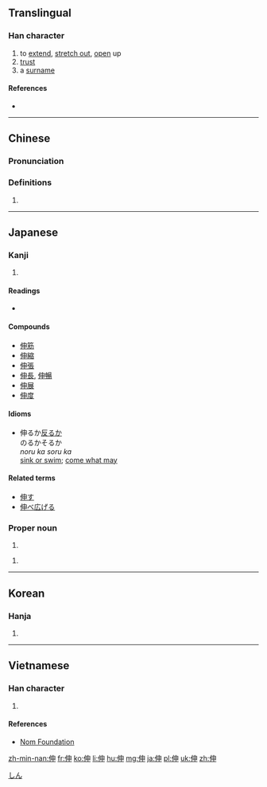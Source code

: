 ==Translingual==

===Han character===
{{Han char|rn=9|rad=人|as=05|sn=7|four=2520<sub>6</sub>|canj=人中田中 (OLWL)|ids=⿰[[亻]][[申]]}}

# to [[extend]], [[stretch out]], [[open]] up
# [[trust]]
# a [[surname]]

====References====
* {{Han ref|kx=0097.060|dkj=00481|dj=0205.120|hdz=10133.020|uh=4F38|ud=20280|bh=A6F9|bd=42745}}

----

==Chinese==
{{zh-forms}}

===Pronunciation===
{{zh-pron
|m=shēn
|c=san1
|mc=y
|oc=y
|ma=
|cat=v,pn
}}

===Definitions===
# {{rfdef|lang=zh}}

----

==Japanese==

===Kanji===
{{ja-kanji|grade=c|rs=人05}}

# {{defn|lang=ja|sort=人05}}

====Readings====
* {{ja-readings|on=[[しん]] ([[shin]])|kun=[[のびる]] ([[伸びる]], [[nobiru]]), [[のばす]] ([[伸ばす]], [[nobasu]])}}

====Compounds====
* [[伸筋]]
* [[伸縮]]
* [[伸張]]
* [[伸長]], [[伸暢]]
* [[伸展]]
* [[伸度]]

====Idioms====
* 伸るか[[反る]]か<br>のるかそるか<br>''noru ka soru ka''<br>[[sink or swim]]; [[come what may]]

====Related terms====
* [[伸す]]
* [[伸べ広げる]]

===Proper noun===
{{ja-pos|k|proper|hira=しん|rom=Shin}}

# {{given name|male|lang=ja}}

{{ja-pos|k|proper|hira=のぶる|rom=Noburu}}

# {{given name|male|lang=ja}}

[[Category:Japanese male given names|しん]]

----

==Korean==

===Hanja===
{{ko-hanja|hangeul=신|rv=sin|mr=sin}}

# {{defn|lang=ko|sort=人05}}

----

==Vietnamese==

===Han character===
{{vi-hantu|[[thân]]|rs=人05}}

# {{defn|lang=vi|sort=人05}}

====References====
*[http://nomfoundation.org/common/nom_details.php?codepoint=4f38 Nom Foundation]

[[zh-min-nan:伸]]
[[fr:伸]]
[[ko:伸]]
[[li:伸]]
[[hu:伸]]
[[mg:伸]]
[[ja:伸]]
[[pl:伸]]
[[uk:伸]]
[[zh:伸]]